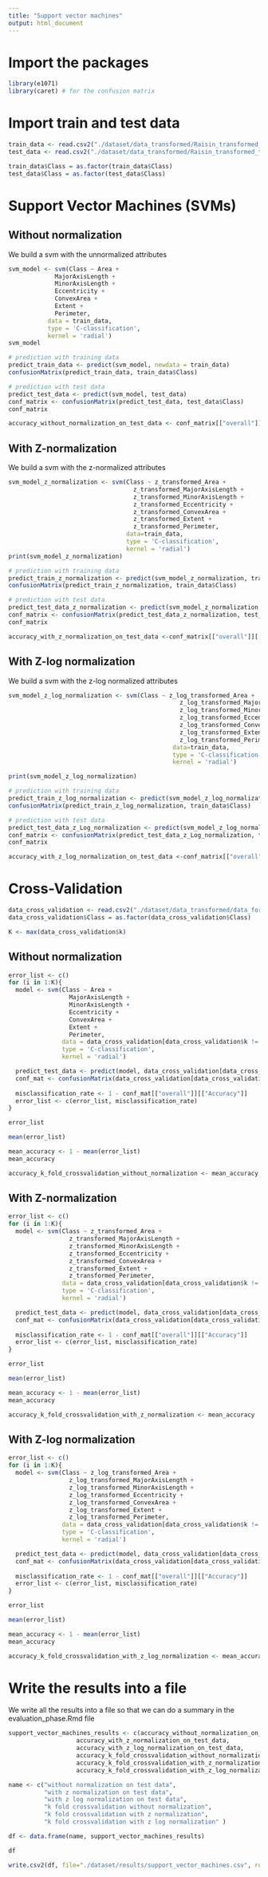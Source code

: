 ```yaml
---
title: "Support vector machines"
output: html_document
---
```


# Import the packages
```r
library(e1071)
library(caret) # for the confusion matrix
```


# Import train and test data

```r
train_data <- read.csv2("./dataset/data_transformed/Raisin_transformed_train_data.csv", sep=";", dec=",")
test_data <- read.csv2("./dataset/data_transformed/Raisin_transformed_test_data.csv", sep=";", dec=",")
```

```r
train_data$Class = as.factor(train_data$Class)
test_data$Class = as.factor(test_data$Class)
```

# Support Vector Machines (SVMs)

## Without normalization
We build a svm with the unnormalized attributes
```r
svm_model <- svm(Class ~ Area +
             MajorAxisLength +
             MinorAxisLength +
             Eccentricity +
             ConvexArea +
             Extent +
             Perimeter,
           data = train_data,
           type = 'C-classification',
           kernel = 'radial')
svm_model
```

```r
# prediction with training data
predict_train_data <- predict(svm_model, newdata = train_data)
confusionMatrix(predict_train_data, train_data$Class)
```

```r
# prediction with test data
predict_test_data <- predict(svm_model, test_data)
conf_matrix <- confusionMatrix(predict_test_data, test_data$Class)
conf_matrix
```

```r
accuracy_without_normalization_on_test_data <- conf_matrix[["overall"]][["Accuracy"]]
```

## With Z-normalization
We build a svm with the z-normalized attributes
```r
svm_model_z_normalization <- svm(Class ~ z_transformed_Area +
                                   z_transformed_MajorAxisLength +
                                   z_transformed_MinorAxisLength +
                                   z_transformed_Eccentricity +
                                   z_transformed_ConvexArea +
                                   z_transformed_Extent +
                                   z_transformed_Perimeter,
                                 data=train_data,
                                 type = 'C-classification',
                                 kernel = 'radial')
print(svm_model_z_normalization)
```

```r
# prediction with training data
predict_train_z_normalization <- predict(svm_model_z_normalization, train_data)
confusionMatrix(predict_train_z_normalization, train_data$Class)
```

```r
# prediction with test data
predict_test_data_z_normalization <- predict(svm_model_z_normalization, test_data)
conf_matrix <- confusionMatrix(predict_test_data_z_normalization, test_data$Class)
conf_matrix
```

```r
accuracy_with_z_normalization_on_test_data <-conf_matrix[["overall"]][["Accuracy"]]
```

## With Z-log normalization
We build a svm with the z-log normalized attributes
```r
svm_model_z_log_normalization <- svm(Class ~ z_log_transformed_Area +
                                                z_log_transformed_MajorAxisLength +
                                                z_log_transformed_MinorAxisLength +
                                                z_log_transformed_Eccentricity +
                                                z_log_transformed_ConvexArea +
                                                z_log_transformed_Extent +
                                                z_log_transformed_Perimeter,
                                              data=train_data,
                                              type = 'C-classification',
                                              kernel = 'radial')

print(svm_model_z_log_normalization)
```

```r
# prediction with training data
predict_train_z_log_normalization <- predict(svm_model_z_log_normalization, train_data)
confusionMatrix(predict_train_z_log_normalization, train_data$Class)
```

```r
# prediction with test data
predict_test_data_z_Log_normalization <- predict(svm_model_z_log_normalization, test_data)
conf_matrix <- confusionMatrix(predict_test_data_z_Log_normalization, test_data$Class)
conf_matrix
```

```r
accuracy_with_z_log_normalization_on_test_data <-conf_matrix[["overall"]][["Accuracy"]]
```

# Cross-Validation

```r
data_cross_validation <- read.csv2("./dataset/data_transformed/data_for_cross_validation.csv", sep=";", dec=",")
data_cross_validation$Class = as.factor(data_cross_validation$Class)
```

```r
K <- max(data_cross_validation$k)
```


## Without normalization

```r
error_list <- c()
for (i in 1:K){
  model <- svm(Class ~ Area +
                 MajorAxisLength +
                 MinorAxisLength +
                 Eccentricity +
                 ConvexArea +
                 Extent +
                 Perimeter,
               data = data_cross_validation[data_cross_validation$k != i,],
               type = 'C-classification',
               kernel = 'radial')

  predict_test_data <- predict(model, data_cross_validation[data_cross_validation$k == i,])
  conf_mat <- confusionMatrix(data_cross_validation[data_cross_validation$k == i,]$Class, predict_test_data)
    
  misclassification_rate <- 1 - conf_mat[["overall"]][["Accuracy"]]
  error_list <- c(error_list, misclassification_rate)
}

error_list
```


```r
mean(error_list)
```

```r
mean_accuracy <- 1 - mean(error_list)
mean_accuracy
```

```r
accuracy_k_fold_crossvalidation_without_normalization <- mean_accuracy
```

## With Z-normalization


```r
error_list <- c()
for (i in 1:K){
  model <- svm(Class ~ z_transformed_Area +
                 z_transformed_MajorAxisLength +
                 z_transformed_MinorAxisLength +
                 z_transformed_Eccentricity +
                 z_transformed_ConvexArea +
                 z_transformed_Extent +
                 z_transformed_Perimeter,
               data = data_cross_validation[data_cross_validation$k != i,],
               type = 'C-classification',
               kernel = 'radial')

  predict_test_data <- predict(model, data_cross_validation[data_cross_validation$k == i,])
  conf_mat <- confusionMatrix(data_cross_validation[data_cross_validation$k == i,]$Class, predict_test_data)
    
  misclassification_rate <- 1 - conf_mat[["overall"]][["Accuracy"]]
  error_list <- c(error_list, misclassification_rate)
}

error_list
```

```r
mean(error_list)
```

```r
mean_accuracy <- 1 - mean(error_list)
mean_accuracy
```

```r
accuracy_k_fold_crossvalidation_with_z_normalization <- mean_accuracy
```

## With Z-log normalization


```r
error_list <- c()
for (i in 1:K){
  model <- svm(Class ~ z_log_transformed_Area +
                 z_log_transformed_MajorAxisLength +
                 z_log_transformed_MinorAxisLength +
                 z_log_transformed_Eccentricity +
                 z_log_transformed_ConvexArea +
                 z_log_transformed_Extent +
                 z_log_transformed_Perimeter,
               data = data_cross_validation[data_cross_validation$k != i,],
               type = 'C-classification',
               kernel = 'radial')

  predict_test_data <- predict(model, data_cross_validation[data_cross_validation$k == i,])
  conf_mat <- confusionMatrix(data_cross_validation[data_cross_validation$k == i,]$Class, predict_test_data)
    
  misclassification_rate <- 1 - conf_mat[["overall"]][["Accuracy"]]
  error_list <- c(error_list, misclassification_rate)
}

error_list
```

```r
mean(error_list)
```

```r
mean_accuracy <- 1 - mean(error_list)
mean_accuracy
```

```r
accuracy_k_fold_crossvalidation_with_z_log_normalization <- mean_accuracy
```


# Write the results into a file
We write all the results into a file so that we can do a summary in the evaluation_phase.Rmd file

```r
support_vector_machines_results <- c(accuracy_without_normalization_on_test_data,
                   accuracy_with_z_normalization_on_test_data,
                   accuracy_with_z_log_normalization_on_test_data,
                   accuracy_k_fold_crossvalidation_without_normalization,
                   accuracy_k_fold_crossvalidation_with_z_normalization,
                   accuracy_k_fold_crossvalidation_with_z_log_normalization )

name <- c("without normalization on test data",
          "with z normalization on test data",
          "with z log normalization on test data",
          "k fold crossvalidation without normalization",
          "k fold crossvalidation with z normalization",
          "k fold crossvalidation with z log normalization" )

df <- data.frame(name, support_vector_machines_results)
```

```r
df
```

```r
write.csv2(df, file="./dataset/results/support_vector_machines.csv", row.names = FALSE)
```